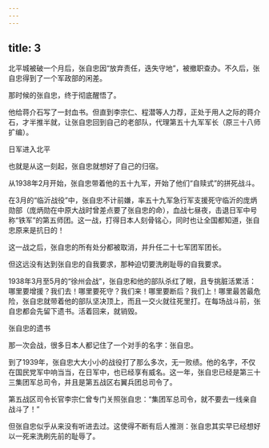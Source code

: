 ```yaml
---
---
---
```

title: 3
---



北平城被破一个月后，张自忠因“放弃责任，迭失守地”，被撤职查办。不久后，张自忠得到了一个军政部的闲差。

那时候的张自忠，终于彻底醒悟了。

他给蒋介石写了一封血书。但直到李宗仁、程潜等人力荐，正处于用人之际的蒋介石，才半推半就，让张自忠回到自己的老部队，代理第五十九军军长（原三十八师扩编）。

日军进入北平



也就是从这一刻起，张自忠就想好了自己的归宿。

从1938年2月开始，张自忠带着他的五十九军，开始了他们“自赎式”的拼死战斗。

在3月的“临沂战役”中，张自忠不计前嫌，率五十九军急行军支援死守临沂的庞炳勋部（庞炳勋在中原大战时曾差点要了张自忠的命），血战七昼夜，击退日军中号称“铁军”的第五师团。这一战，打得日本人刻骨铭心，同时也让全国都知道，张自忠原来是抗日的！

这一战之后，张自忠的所有处分都被取消，并升任二十七军团军团长。

但这远没有达到张自忠的自我要求，那种迫切要洗刷耻辱的自我要求。

1938年3月至5月的“徐州会战”，张自忠和他的部队杀红了眼，且专挑脏活累活：哪里要增援？我们去！哪里要死守？我们来！哪里要断后？我们上！哪里最苦最危险，张自忠就带着他的部队坚决顶上，而且一交火就往死里打。在每场战斗前，张自忠都会先留下遗书。活着回来，就销毁。

张自忠的遗书



那一次会战，很多日本人都记住了一个对手的名字：张自忠。

到了1939年，张自忠大大小小的战役打了那么多次，无一败绩。他的名字，不仅在国民党军中响当当，在日军中，也已经享有威名。这一年，张自忠已经是第三十三集团军总司令，并且是第五战区右翼兵团总司令了。

第五战区司令长官李宗仁曾专门关照张自忠：“集团军总司令，就不要去一线亲自战斗了！”

但张自忠似乎从来没有听进去过。这使得不断有后人推测：张自忠其实早已经想好以一死来洗刷先前的耻辱了。